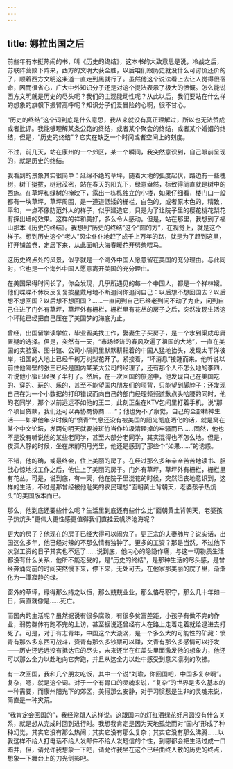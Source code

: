 ```yaml
---
---
---
```

title: 娜拉出国之后
---




前些年有本挺热闹的书，叫《历史的终结》，这本书的大致意思是说，冷战之后，苏联阵营败下阵来，西方的文明大获全胜，以后咱们跟历史就没什么可讨价还价的了，顺着西方文明这条道一直走到黑就行了。虽然他这个说法看上去让人觉得很宿命，因而很省心，广大中外知识分子还是对这个提法表示了极大的愤慨。怎么能说西方文明就是历史的尽头呢？我们的主观能动性呢？从此以后，我们要站在什么样的想象的旗帜下振臂高呼呢？知识分子们爱冒险的心啊，很不甘心。

“历史的终结”这个词到底是什么意思，我从来就没有真正理解过，所以也无法赞成或者批评。我能够理解某条公路的终结，或者某个聚会的终结，或者某个婚姻的终结，但是，“历史的终结”？它实在缺乏一个时间或者空间上的刻度。

不过，前几天，站在康州的一个郊区，某一个瞬间，我突然意识到，自己眼前呈现的，就是历史的终结。

我看到的景象其实很简单：延绵不绝的草坪，随着大地的弧度起伏，路边有一些槐树，树干挺拔，树冠茂密，站在春天的阳光下，绿意盎然，标致得简直就是树中的西施。在草坪和绿树的掩映下，露出一栋栋独立的小楼，如果仔细看，楼门口一般都有一块草坪，草坪周围，是一道道低矮的栅栏，白色的，或者原木色的，精致，平和，一点不像防范外人的样子，似乎建造它，只是为了让院子里的樱花桃花梨花有探出墙的效果。这样的祥和美好，多么令人感动。但是，站在那里，我想到了福山那本《历史的终结》。我想到“历史的终结”这个“圆的方”，在视觉上，就是这个样子。想到历史这个“老人”风尘仆仆地赶了成千上万年的路，就是为了赶到这里，打开铺盖卷，定居下来，从此面朝大海春暖花开劈柴喂马。

这历史终点处的风景，似乎就是一个海外中国人愿意留在美国的充分理由。与此同时，它也是一个海外中国人愿意离开美国的充分理由。

在美国呆得时间长了，你会发现，几乎所遇见的每一个中国人，都是一个祥林嫂。他们喋喋不休反反复复披星戴月地不断追问你追问自己：以后想不想回国去？以后想不想回国？以后想不想回国？……一直问到自己已经老到问不动了为止，问到自己住进了门外有草坪，草坪外有栅栏，栅栏里有花丛的房子之后，突然发现生活这个秤砣已经把自己压在了美国梦的海底为止。

曾经，出国留学读学位，毕业留美找工作，娶妻生子买房子，是一个水到渠成毋庸置疑的选择。但是，突然有一天，“市场经济的春风吹遍了祖国的大地”，一直在美国的实验室、图书馆、公司小隔间里默默耕耘着的中国人猛地抬头，发现太平洋彼岸，祖国的大地上已经千树万树梨花开了。紧接着，“坏消息”接踵而来。他听说以前住他隔壁的张三已经是国内某某大公司的经理了，还有那个人不怎么地的李四，听说他小蜜已经换了半打了。然后，在一次回国的旅途中，他发现自己在美国吃的、穿的、玩的、乐的，甚至不能望国内朋友们的项背，只能望到脚脖子；还发现自己在为一个小数据的打印错误而向自己的部门经理频频道歉点头哈腰的同时，他的老同学，那个以前远远不如他的王二，此刻正坐在KTV包间里打着手机，说“那个项目贷款，我们还可以再协商协商……”；他也免不了察觉，自己的全部精神生活——如果他年少时候的“愤青”气息还没有被美国的阳光彻底晒化的话，就是窝在某个中文论坛，发两句明天就要被斑竹当作垃圾清理掉的牢骚而已……固然，他也不是没有听说他的某些老同学，甚至大部分老同学，其实混得也不怎么地。但是，夜深人静的时候，坐在床前明月光里，他还是感到了那些个“如果……”的诱惑。

不错，他的确，或最终会，住上美丽的房子。在经过那么多年辛辛苦苦地读书、胆战心惊地找工作之后，他住上了美丽的房子。门外有草坪，草坪外有栅栏，栅栏里有花丛。可是，说到底，有一天，他在院子里浇花的时候，突然沮丧地意识到，这样的生活，不过是那曾经被他耻笑的农民理想“面朝黄土背朝天，老婆孩子热炕头”的美国版本而已。

那么，他到底还要些什么呢？生活里到底还有些什么比“面朝黄土背朝天，老婆孩子热炕头”更伟大更性感更值得我们直挂云帆济沧海呢？

更大的房子？他现在的房子已经大得可以闹鬼了。更正宗的夫妻肺片？说实话，出国这么多年，他已经对辣的不那么情有独钟了。更多的工资？那是当然，不过他下次涨工资的日子其实也不远了……说到底，他内心的隐隐作痛，与这一切物质生活都没有什么关系，他所不能忍受的，是“历史的终结”，是那种生活的尽头感，是曾经奔涌向前的时间突然慢下来，停下来，无处可去，在他家那美丽的院子里，渐渐化为一潭寂静的绿。

窗外的草坪，绿得那么持之以恒，那么兢兢业业，那么恪尽职守，那么几十年如一日，简直就像是……死亡。

而国内的生活呢？虽然据说有很多腐败，有很多贫富差距，小孩子有做不完的作业，弱势群体有跑不完的上访，甚至据说还曾经有人在路上走着走着就给逮进去打死了。可是，对于有志青年，中国这个大漩涡，是一个多么大的可能性的矿藏：愤青有那么多东西可战斗，资青有那么多钞票可以赚，文青有那么多感情可以抒发——历史还远远没有抵达它的尽头，未来还坐在红盖头里面激发他的想象力，他还可以那么全力以赴地向它奔跑，并且从这全力以赴中感受到意义凛冽的吹拂。

有一次回国，我和几个朋友吃饭，其中一个说“刘瑜，你回国吧，中国多复杂啊”。复杂，嗯，就是这个词。对于一个有胃口的灵魂来说，“复杂”的世界是多么基本的一种需要，而康州阳光下的郊区，美得那么安静，对于习惯惹是生非的灵魂来说，简直是一种灾荒。

“我肯定会回国的”，我经常跟人这样说。这跟国内的灯红酒绿花好月圆没有什么关系，就是想从完成时回到进行时。我想我肯定是因为天地孤绝而对“国内”形成了种种幻觉，其实它没有那么热闹；其实它没有那么复杂；其实它没有那么沸腾……以我这样不给人打电话不给人发邮件不给人发短信的个性，到哪都会把生活过成一口暗井，但，请允许我想象一下吧，请允许我坐在这个已经曲终人散的历史的终点，想象一下舞台上的刀光剑影吧。